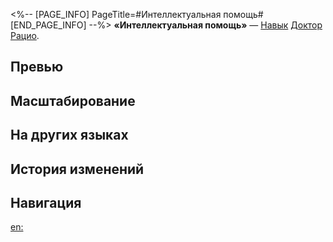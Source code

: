 <%-- [PAGE_INFO]
PageTitle=#Интеллектуальная помощь#
[END_PAGE_INFO] --%>
{{Навык Инфобокс
|Название         = Интеллектуальная помощь
|Изображение      = Навык Интеллектуальная помощь.png
|Персонаж         = Доктор Рацио
|Тип              = Навык
|Тэг              = Одиночная атака
|УронСтойк        = 20
|ЭнергияГен       = 30
|Энергия          = 
|Длительность     = 
|Описание         = Наносит выбранному противнику мнимый урон, равный {{Цвет|Выделенный|75%—165%}} от силы атаки доктора Рацио.
|Свойство1        = 
|Масштабирование1 = 
}}
'''«Интеллектуальная помощь»''' — [[Навык]] [[Доктор Рацио]].

==Превью==
{{Превью
|Файл = Интеллектуальная помощь Превью
}}

==Масштабирование==
{{Масштабирование навыка|тип=Навык
|75%;82.5%;90%;97.5%;105%;112.5%;121.88%;131.25%;140.63%;150%;157.5%;165%;172.5%;180%;187.5%
}}

==На других языках==
{{На других языках
|en   = Intellectual Midwifery
|zhs  = 精神助产术
|zht  = 精神催生法
|ja   = {{Rubi|産婆術|さんばじゅつ}}
|ko   = 지적 산파술
|es   = Método de refuerzo cognitivo
|fr   = Déclic intellectuel
|ru   = Интеллектуальная помощь
|th   = Intellectual Midwifery
|vi   = Thuật Nâng Cao Trí Tuệ
|de   = Geistige Geburtshilfe
|id   = Intellectual Midwifery
|pt   = Obstetrícia Intelectual
}}

==История изменений==
{{История изменений|3.5}}

==Навигация==
{{Навык Навбокс|Доктор Рацио}}

[[en:]]